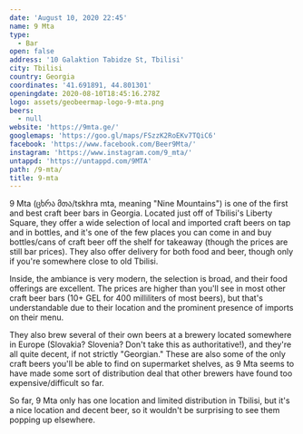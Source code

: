 ```yaml
---
date: 'August 10, 2020 22:45'
name: 9 Mta
type:
  - Bar
open: false
address: '10 Galaktion Tabidze St, Tbilisi'
city: Tbilisi
country: Georgia
coordinates: '41.691891, 44.801301'
openingdate: 2020-08-10T18:45:16.278Z
logo: assets/geobeermap-logo-9-mta.png
beers:
  - null
website: 'https://9mta.ge/'
googlemaps: 'https://goo.gl/maps/FSzzK2RoEKv7TQiC6'
facebook: 'https://www.facebook.com/Beer9Mta/'
instagram: 'https://www.instagram.com/9_mta/'
untappd: 'https://untappd.com/9MTA'
path: /9-mta/
title: 9-mta
---
```

9 Mta (ცხრა მთა/tskhra mta, meaning "Nine Mountains") is one of the first and best craft beer bars in Georgia. Located just off of Tbilisi's Liberty Square, they offer a wide selection of local and imported craft beers on tap and in bottles, and it's one of the few places you can come in and buy bottles/cans of craft beer off the shelf for takeaway (though the prices are still bar prices). They also offer delivery for both food and beer, though only if you're somewhere close to old Tbilisi. 

Inside, the ambiance is very modern, the selection is broad, and their food offerings are excellent. The prices are higher than you'll see in most other craft beer bars (10+ GEL for 400 milliliters of most beers), but that's understandable due to their location and the prominent presence of imports on their menu.

They also brew several of their own beers at a brewery located somewhere in Europe (Slovakia? Slovenia? Don't take this as authoritative!), and they're all quite decent, if not strictly "Georgian." These are also some of the only craft beers you'll be able to find on supermarket shelves, as 9 Mta seems to have made some sort of distribution deal that other brewers have found too expensive/difficult so far. 

So far, 9 Mta only has one location and limited distribution in Tbilisi, but it's a nice location and decent beer, so it wouldn't be surprising to see them popping up elsewhere. 

